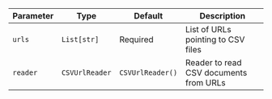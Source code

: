 | Parameter | Type           | Default          | Description                            |
| --------- | -------------- | ---------------- | -------------------------------------- |
| `urls`    | `List[str]`    | Required         | List of URLs pointing to CSV files     |
| `reader`  | `CSVUrlReader` | `CSVUrlReader()` | Reader to read CSV documents from URLs |
